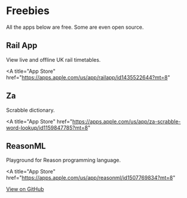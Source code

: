 

# Freebies

All the apps below are free. Some are even open source.

<div className={classNames("grid")}>

<div>

<Icon name="rail-app" />

## Rail App

View live and offline UK rail timetables.

<A
  title="App Store"
  href="https://apps.apple.com/us/app/railapp/id1435522644?mt=8"
>
  <InlineSvg src="/assets/vendor/app-store.svg" id="app-store" />
</A>

</div>

<div>

<Icon name="za" />

## Za

Scrabble dictionary.

<A
  title="App Store"
  href="https://apps.apple.com/us/app/za-scrabble-word-lookup/id1159847785?mt=8"
>
  <ReuseSvg src="/assets/vendor/app-store.svg" id="app-store" />
</A>

</div>

<div>

<Icon name="reason-ml" />

## ReasonML

Playground for Reason programming language.

<A
  title="App Store"
  href="https://apps.apple.com/us/app/reasonml/id1507769834?mt=8"
>
  <ReuseSvg src="/assets/vendor/app-store.svg" id="app-store" />
</A>

<A href="https://github.com/jacobp100/reasonml-playground-native">
  View on GitHub
</A>

</div>

</div>

<LegalLinks />
